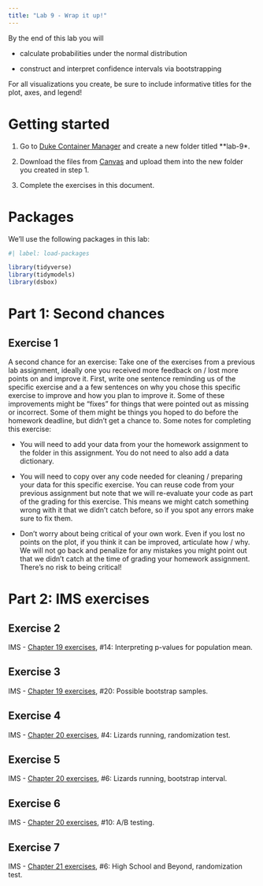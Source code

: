 ```yaml
---
title: "Lab 9 - Wrap it up!"
---
```


By the end of this lab you will

-   calculate probabilities under the normal distribution

-   construct and interpret confidence intervals via bootstrapping

For all visualizations you create, be sure to include informative titles for the plot, axes, and legend!

# Getting started

1.  Go to [Duke Container Manager](https://cmgr.oit.duke.edu/containers) and create a new folder titled \*\*lab-9\*.

2.  Download the files from [Canvas](https://canvas.duke.edu/courses/32831/pages/mon-jun-17-mathematical-models-for-proportion) and upload them into the new folder you created in step 1.

3.  Complete the exercises in this document.

# Packages

We'll use the following packages in this lab:

```r
#| label: load-packages

library(tidyverse)
library(tidymodels)
library(dsbox)
```


# Part 1: Second chances

## Exercise 1

A second chance for an exercise: Take one of the exercises from a previous lab assignment, ideally one you received more feedback on / lost more points on and improve it. First, write one sentence reminding us of the specific exercise and a a few sentences on why you chose this specific exercise to improve and how you plan to improve it. Some of these improvements might be "fixes" for things that were pointed out as missing or incorrect. Some of them might be things you hoped to do before the homework deadline, but didn't get a chance to. Some notes for completing this exercise:

-   You will need to add your data from your the homework assignment to the folder in this assignment. You do not need to also add a data dictionary.

-   You will need to copy over any code needed for cleaning / preparing your data for this specific exercise. You can reuse code from your previous assignment but note that we will re-evaluate your code as part of the grading for this exercise. This means we might catch something wrong with it that we didn't catch before, so if you spot any errors make sure to fix them.

-   Don't worry about being critical of your own work. Even if you lost no points on the plot, if you think it can be improved, articulate how / why. We will not go back and penalize for any mistakes you might point out that we didn't catch at the time of grading your homework assignment. There's no risk to being critical!


# Part 2: IMS exercises

## Exercise 2

::: exercise
IMS - [Chapter 19 exercises](https://openintro-ims2.netlify.app/19-inference-one-mean#sec-chp19-exercises), #14: Interpreting p-values for population mean.
:::

## Exercise 3

::: exercise
IMS - [Chapter 19 exercises](https://openintro-ims2.netlify.app/19-inference-one-mean#sec-chp19-exercises), #20: Possible bootstrap samples.
:::

## Exercise 4

::: exercise
IMS - [Chapter 20 exercises](https://openintro-ims2.netlify.app/20-inference-two-means#sec-chp20-exercises), #4: Lizards running, randomization test.
:::

## Exercise 5

::: exercise
IMS - [Chapter 20 exercises](https://openintro-ims2.netlify.app/20-inference-two-means#sec-chp20-exercises), #6: Lizards running, bootstrap interval.
:::

## Exercise 6

::: exercise
IMS - [Chapter 20 exercises](https://openintro-ims2.netlify.app/20-inference-two-means#sec-chp20-exercises), #10: A/B testing.
:::

## Exercise 7

::: exercise
IMS - [Chapter 21 exercises](https://openintro-ims2.netlify.app/21-inference-paired-means#sec-chp21-exercises), #6: High School and Beyond, randomization test.
:::
